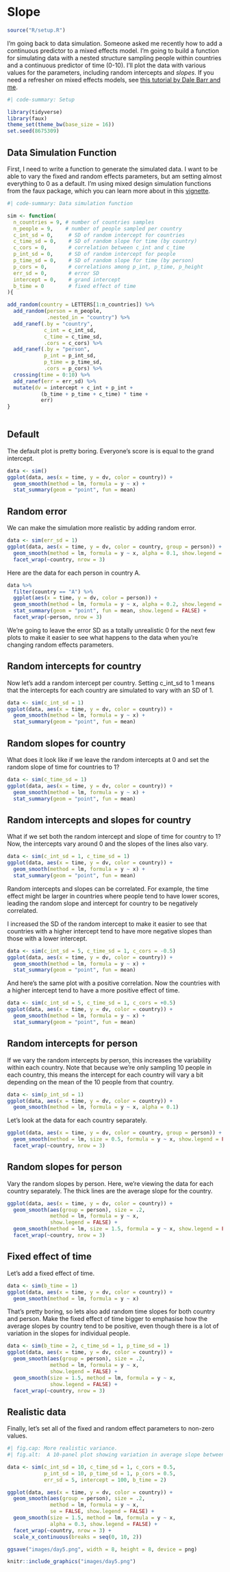 # Slope

```r
source("R/setup.R")
```

I'm going back to data simulation. Someone asked me recently how to add a continuous predictor to a mixed effects model. I'm going to build a function for simulating data with a nested structure sampling people within countries and a continuous predictor of time (0-10). I'll plot the data with various values for the parameters, including random intercepts and *slopes*. If you need a refresher on mixed effects models, see [this tutorial by Dale Barr and me](https://debruine.github.io/lmem_sim/).

```r
#| code-summary: Setup

library(tidyverse)
library(faux)
theme_set(theme_bw(base_size = 16))
set.seed(8675309)
```


## Data Simulation Function

First, I need to write a function to generate the simulated data. I want to be able to vary the fixed and random effects parameters, but am setting almost everything to 0 as a default. I'm using mixed design simulation functions from the faux package, which you can learn more about in this [vignette](https://debruine.github.io/faux/articles/sim_mixed.html). 

```r
#| code-summary: Data simulation function

sim <- function(
  n_countries = 9, # number of countries samples
  n_people = 9,    # number of people sampled per country
  c_int_sd = 0,     # SD of random intercept for countries
  c_time_sd = 0,    # SD of random slope for time (by country)
  c_cors = 0,       # correlation between c_int and c_time
  p_int_sd = 0,     # SD of random intercept for people
  p_time_sd = 0,    # SD of random slope for time (by person)
  p_cors = 0,       # correlations among p_int, p_time, p_height
  err_sd = 0,       # error SD
  intercept = 0,    # grand intercept
  b_time = 0        # fixed effect of time
){

add_random(country = LETTERS[1:n_countries]) %>%
  add_random(person = n_people, 
             .nested_in = "country") %>%
  add_ranef(.by = "country", 
            c_int = c_int_sd,
            c_time = c_time_sd,
            .cors = c_cors) %>%
  add_ranef(.by = "person", 
            p_int = p_int_sd, 
            p_time = p_time_sd, 
            .cors = p_cors) %>%
  crossing(time = 0:10) %>%
  add_ranef(err = err_sd) %>%
  mutate(dv = intercept + c_int + p_int + 
           (b_time + p_time + c_time) * time + 
           err)
}
  
```

## Default

The default plot is pretty boring. Everyone's score is is equal to the grand intercept.

```r
data <- sim()
ggplot(data, aes(x = time, y = dv, color = country)) +
  geom_smooth(method = lm, formula = y ~ x) +
  stat_summary(geom = "point", fun = mean)
```

## Random error

We can make the simulation more realistic by adding random error.

```r
data <- sim(err_sd = 1)
ggplot(data, aes(x = time, y = dv, color = country, group = person)) +
  geom_smooth(method = lm, formula = y ~ x, alpha = 0.1, show.legend = FALSE) +
  facet_wrap(~country, nrow = 3)
```

Here are the data for each person in country A.

```r
data %>%
  filter(country == "A") %>%
  ggplot(aes(x = time, y = dv, color = person)) +
  geom_smooth(method = lm, formula = y ~ x, alpha = 0.2, show.legend = FALSE) +
  stat_summary(geom = "point", fun = mean, show.legend = FALSE) +
  facet_wrap(~person, nrow = 3)
```

We're going to leave the error SD as a totally unrealistic 0 for the next few plots to make it easier to see what happens to the data when you're changing random effects parameters.

## Random intercepts for country

Now let's add a random intercept per country. Setting c_int_sd to 1 means that the intercepts for each country are simulated to vary with an SD of 1.

```r
data <- sim(c_int_sd = 1)
ggplot(data, aes(x = time, y = dv, color = country)) +
  geom_smooth(method = lm, formula = y ~ x) +
  stat_summary(geom = "point", fun = mean)
```

## Random slopes for country

What does it look like if we leave the random intercepts at 0 and set the random slope of time for countries to 1?

```r
data <- sim(c_time_sd = 1)
ggplot(data, aes(x = time, y = dv, color = country)) +
  geom_smooth(method = lm, formula = y ~ x) +
  stat_summary(geom = "point", fun = mean)
```

## Random intercepts and slopes for country

What if we set both the random intercept and slope of time for country to 1? Now, the intercepts vary around 0 and the slopes of the lines also vary.

```r
data <- sim(c_int_sd = 1, c_time_sd = 1)
ggplot(data, aes(x = time, y = dv, color = country)) +
  geom_smooth(method = lm, formula = y ~ x) +
  stat_summary(geom = "point", fun = mean)
```

Random intercepts and slopes can be correlated. For example, the time effect might be larger in countries where people tend to have lower scores, leading the random slope and intercept for country to be negatively correlated.

I increased the SD of the random intercept to make it easier to see that countries with a higher intercept tend to have more negative slopes than those with a lower intercept.

```r
data <- sim(c_int_sd = 5, c_time_sd = 1, c_cors = -0.5)
ggplot(data, aes(x = time, y = dv, color = country)) +
  geom_smooth(method = lm, formula = y ~ x) +
  stat_summary(geom = "point", fun = mean)
```
And here's the same plot with a positive correlation. Now the countries with a higher intercept tend to have a more positive effect of time. 

```r
data <- sim(c_int_sd = 5, c_time_sd = 1, c_cors = +0.5)
ggplot(data, aes(x = time, y = dv, color = country)) +
  geom_smooth(method = lm, formula = y ~ x) +
  stat_summary(geom = "point", fun = mean)
```

## Random intercepts for person

If we vary the random intercepts by person, this increases the variability within each country. Note that because we're only sampling 10 people in each country, this means the intercept for each country will vary a bit depending on the mean of the 10 people from that country.

```r
data <- sim(p_int_sd = 1)
ggplot(data, aes(x = time, y = dv, color = country)) +
  geom_smooth(method = lm, formula = y ~ x, alpha = 0.1)
```

Let's look at the data for each country separately.

```r
ggplot(data, aes(x = time, y = dv, color = country, group = person)) +
  geom_smooth(method = lm, size = 0.5, formula = y ~ x, show.legend = FALSE) +
  facet_wrap(~country, nrow = 3)
```


## Random slopes for person

Vary the random slopes by person. Here, we're viewing the data for each country separately. The thick lines are the average slope for the country.

```r
ggplot(data, aes(x = time, y = dv, color = country)) +
  geom_smooth(aes(group = person), size = .2, 
              method = lm, formula = y ~ x, 
              show.legend = FALSE) +
  geom_smooth(method = lm, size = 1.5, formula = y ~ x, show.legend = FALSE) +
  facet_wrap(~country, nrow = 3)
```

## Fixed effect of time

Let's add a fixed effect of time.

```r
data <- sim(b_time = 1)
ggplot(data, aes(x = time, y = dv, color = country)) +
  geom_smooth(method = lm, formula = y ~ x)
```

That's pretty boring, so lets also add random time slopes for both country and person. Make the fixed effect of time bigger to emphasise how the average slopes by country tend to be positive, even though there is a lot of variation in the slopes for individual people.

```r
data <- sim(b_time = 2, c_time_sd = 1, p_time_sd = 1)
ggplot(data, aes(x = time, y = dv, color = country)) +
  geom_smooth(aes(group = person), size = .2, 
              method = lm, formula = y ~ x, 
              show.legend = FALSE) +
  geom_smooth(size = 1.5, method = lm, formula = y ~ x, 
              show.legend = FALSE) +
  facet_wrap(~country, nrow = 3)
```

## Realistic data

Finally, let's set all of the fixed and random effect parameters to non-zero values. 

```r
#| fig.cap: More realistic variance.
#| fig.alt:  A 10-panel plot showing variation in average slope between panels and within each panel, variation in slope between subjects.

data <- sim(c_int_sd = 10, c_time_sd = 1, c_cors = 0.5,
            p_int_sd = 10, p_time_sd = 1, p_cors = 0.5, 
            err_sd = 5, intercept = 100, b_time = 2)

ggplot(data, aes(x = time, y = dv, color = country)) +
  geom_smooth(aes(group = person), size = .2, 
              method = lm, formula = y ~ x, 
              se = FALSE, show.legend = FALSE) +
  geom_smooth(size = 1.5, method = lm, formula = y ~ x, 
              alpha = 0.3, show.legend = FALSE) +
  facet_wrap(~country, nrow = 3) +
  scale_x_continuous(breaks = seq(0, 10, 2))
```

```r
ggsave("images/day5.png", width = 8, height = 8, device = png)

knitr::include_graphics("images/day5.png")
```


